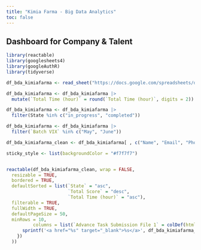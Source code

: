 ```yaml
---
title: "Kimia Farma - Big Data Analytics"
toc: false
---
```


## Dashboard for Company & Talent

```r
library(reactable)
library(googlesheets4)
library(googleAuthR)
library(tidyverse)
```

```r
df_bda_kimiafarma <- read_sheet("https://docs.google.com/spreadsheets/d/1esD3M1KXZC-Y8WqhLcjEE1HIWByak3Wxobx3X5IndaQ", range = "Kimiafarma - Big Data Analytics")
```

```r

df_bda_kimiafarma <- df_bda_kimiafarma |> 
  mutate(`Total Time (hour)` = round(`Total Time (hour)`, digits = 2))

df_bda_kimiafarma <- df_bda_kimiafarma |> 
  filter(State %in% c("in_progress", "completed"))

df_bda_kimiafarma <- df_bda_kimiafarma |> 
  filter(`Batch VIX` %in% c("May", "June"))

df_bda_kimiafarma_clean <- df_bda_kimiafarma[ , c("Name", "Email", "Phone number", "Batch VIX", "State", "Advance Task Submission File 1", "Total Score", "Total Time (hour)")]
```

```r

sticky_style <- list(backgroundColor = "#f7f7f7")


reactable(df_bda_kimiafarma_clean, wrap = FALSE,
  resizable = TRUE,
  bordered = TRUE,
  defaultSorted = list(`State` = "asc",
                       `Total Score` = "desc", 
                       `Total Time (hour)` = "asc"),
  filterable = TRUE, 
  fullWidth = TRUE,
  defaultPageSize = 50,
  minRows = 10,
          columns = list(`Advance Task Submission File 1` = colDef(html = TRUE, cell = function(value, index) {
      sprintf('<a href="%s" target="_blank">%s</a>', df_bda_kimiafarma_clean$`Advance Task Submission File 1`[index], value)
    })
  ))
```










